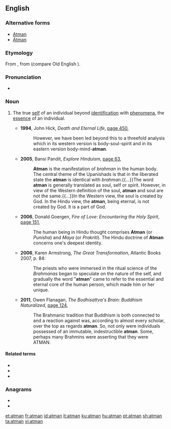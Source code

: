 {{also|Atmán}}
==English==
{{wikipedia}}

===Alternative forms===
* [[Atman]]
* [[Ātman]]

===Etymology===
From {{etyl|sa|en}} {{m|sa|आत्मन्||soul; self; essence|tr=ātmán|sc=Deva}}, from {{etyl|ine-pro|en}} (compare Old English {{m|ang|ǣþm||breath}}).

===Pronunciation===
* {{a|UK}} {{IPA|/ˈɑːtman/|lang=en}}

===Noun===
{{en-noun}}

# {{label|en|Hinduism|Buddhism|Jainism|Vedanta}} The true [[self]] of an individual beyond [[identification]] with [[phenomena]], the [[essence]] of an individual.
#* '''1994''', John Hick, ''Death and Eternal Life'', [http://books.google.com.au/books?id=y82VKVtQyF0C&pg=PA450&dq=%22atman%22%7C%22atmans%22&hl=en&sa=X&ei=WRKsU7_zKsWdkwXauIHoBA&redir_esc=y#v=onepage&q=%22atman%22%7C%22atmans%22&f=false page 450],
#*: However, we have been led beyond this to a threefold analysis which in its western version is body-soul-spirit and in its eastern version body-mind-'''atman'''.
#* '''2005''', Bansi Pandit, ''Explore Hinduism'', [http://books.google.com.au/books?id=PT5h4IjBMk0C&pg=PA63&dq=%22atman%22%7C%22atmans%22&hl=en&sa=X&ei=WRKsU7_zKsWdkwXauIHoBA&redir_esc=y#v=onepage&q=%22atman%22%7C%22atmans%22&f=false page 63],
#*: '''Atman''' is the manifestation of ''brahman'' in the human body. The central theme of the Upanishads is that in the liberated state the '''atman''' is identical with ''brahman''.{{...}}The word '''atman''' is generally translated as soul, self or spirit. However, in view of the Western definition of the soul, '''atman''' and soul are not the same.{{...}}In the Western view, the soul is created by God. In the Hindu view, the '''atman''', being eternal, is not created by God. It is a part of God.
#* '''2006''', Donald Goergen, ''Fire of Love: Encountering the Holy Spirit'', [http://books.google.com.au/books?id=1KU4rpZdhrsC&pg=PA151&dq=%22atman%22%7C%22atmans%22&hl=en&sa=X&ei=WRKsU7_zKsWdkwXauIHoBA&redir_esc=y#v=onepage&q=%22atman%22%7C%22atmans%22&f=false page 151],
#*: The human being in Hindu thought comprises '''Atman''' (or ''Punisha'') and ''Maya'' (or ''Prakriti''). The Hindu doctrine of '''Atman''' concerns one's deepest identity.
#* '''2006''', Karen Armstrong, ''The Great Transformation'', Atlantic Books 2007, p. 84:
#*: The priests who were immersed in the ritual science of the ''Brahmanas'' began to speculate on the nature of the self, and gradually the word "'''atman'''" came to refer to the essential and eternal core of the human person, which made him or her unique.
#* '''2011''', Owen Flanagan, ''The Bodhisattva's Brain: Buddhism Naturalized'', [http://books.google.com.au/books?id=2wkkvC13wRIC&pg=PA124&dq=%22atman%22%7C%22atmans%22&hl=en&sa=X&ei=WRKsU7_zKsWdkwXauIHoBA&redir_esc=y#v=onepage&q=%22atman%22%7C%22atmans%22&f=false page 124],
#*: The Brahmanic tradition that Buddhism is both connected to and a reaction against was, according to almost every scholar, over the top as regards '''atman'''. So, not only were individuals possessed of an immutable, indestructible '''atman'''. Some, perhaps many Brahmins were asserting that they were ATMAN.

====Related terms====
* {{l|en|anatman|anātman}}
* {{l|en|anatta|anattā}}
* {{l|en|Sutratman}}

===Anagrams===
* {{l|en|manat}}
* {{l|en|manta}}

[[et:atman]]
[[fr:atman]]
[[id:atman]]
[[it:atman]]
[[ku:atman]]
[[hu:atman]]
[[pt:atman]]
[[sh:atman]]
[[ta:atman]]
[[vi:atman]]